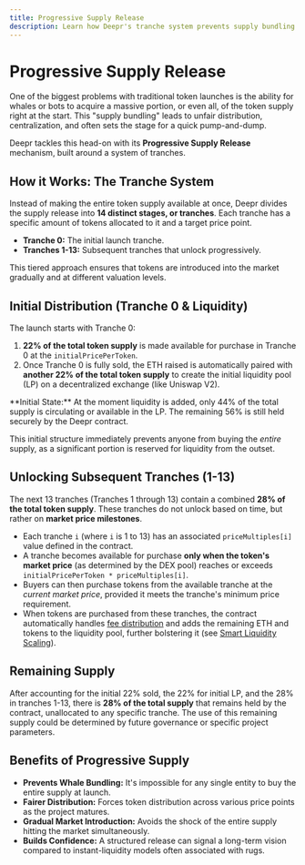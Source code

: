 ```yaml
---
title: Progressive Supply Release
description: Learn how Deepr's tranche system prevents supply bundling and promotes fair distribution.
---
```



# Progressive Supply Release

One of the biggest problems with traditional token launches is the ability for whales or bots to acquire a massive portion, or even all, of the token supply right at the start. This "supply bundling" leads to unfair distribution, centralization, and often sets the stage for a quick pump-and-dump.

Deepr tackles this head-on with its **Progressive Supply Release** mechanism, built around a system of tranches.

## How it Works: The Tranche System

Instead of making the entire token supply available at once, Deepr divides the supply release into **14 distinct stages, or tranches**. Each tranche has a specific amount of tokens allocated to it and a target price point.

- **Tranche 0:** The initial launch tranche.
- **Tranches 1-13:** Subsequent tranches that unlock progressively.

This tiered approach ensures that tokens are introduced into the market gradually and at different valuation levels.

## Initial Distribution (Tranche 0 & Liquidity)

The launch starts with Tranche 0:

1.  **22% of the total token supply** is made available for purchase in Tranche 0 at the `initialPricePerToken`.
2.  Once Tranche 0 is fully sold, the ETH raised is automatically paired with **another 22% of the total token supply** to create the initial liquidity pool (LP) on a decentralized exchange (like Uniswap V2).

<Callout type="info">
  **Initial State:** At the moment liquidity is added, only 44% of the total supply is circulating or available in the LP. The remaining 56% is still held securely by the Deepr contract.
</Callout>

This initial structure immediately prevents anyone from buying the *entire* supply, as a significant portion is reserved for liquidity from the outset.

## Unlocking Subsequent Tranches (1-13)

The next 13 tranches (Tranches 1 through 13) contain a combined **28% of the total token supply**. These tranches do not unlock based on time, but rather on **market price milestones**.

- Each tranche `i` (where `i` is 1 to 13) has an associated `priceMultiples[i]` value defined in the contract.
- A tranche becomes available for purchase **only when the token's market price** (as determined by the DEX pool) reaches or exceeds `initialPricePerToken * priceMultiples[i]`.
- Buyers can then purchase tokens from the available tranche at the *current market price*, provided it meets the tranche's minimum price requirement.
- When tokens are purchased from these tranches, the contract automatically handles [fee distribution](../deepr-token#value-accrual-fee-distribution-explained) and adds the remaining ETH and tokens to the liquidity pool, further bolstering it (see [Smart Liquidity Scaling](./smart-liquidity)).

## Remaining Supply

After accounting for the initial 22% sold, the 22% for initial LP, and the 28% in tranches 1-13, there is **28% of the total supply** that remains held by the contract, unallocated to any specific tranche. The use of this remaining supply could be determined by future governance or specific project parameters.

## Benefits of Progressive Supply

- **Prevents Whale Bundling:** It's impossible for any single entity to buy the entire supply at launch.
- **Fairer Distribution:** Forces token distribution across various price points as the project matures.
- **Gradual Market Introduction:** Avoids the shock of the entire supply hitting the market simultaneously.
- **Builds Confidence:** A structured release can signal a long-term vision compared to instant-liquidity models often associated with rugs. 